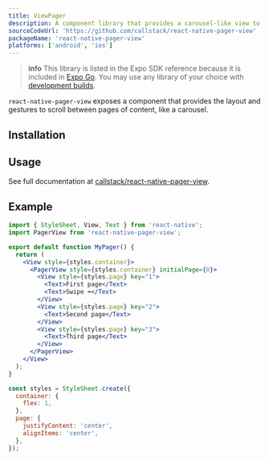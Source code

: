 ```yaml
---
title: ViewPager
description: A component library that provides a carousel-like view to swipe through pages of content.
sourceCodeUrl: 'https://github.com/callstack/react-native-pager-view'
packageName: 'react-native-pager-view'
platforms: ['android', 'ios']
---
```



> **info** This library is listed in the Expo SDK reference because it is included in [Expo Go](https://expo.dev/go). You may use any library of your choice with [development builds](/develop/development-builds/introduction/).

`react-native-pager-view` exposes a component that provides the layout and gestures to scroll between pages of content, like a carousel.

<ContentSpotlight file="sdk/viewpager.mp4" loop={false} />

## Installation

<APIInstallSection href="https://github.com/callstack/react-native-pager-view#linking" />

## Usage

See full documentation at [callstack/react-native-pager-view](https://github.com/callstack/react-native-pager-view).

## Example

```jsx App.js
import { StyleSheet, View, Text } from 'react-native';
import PagerView from 'react-native-pager-view';

export default function MyPager() {
  return (
    <View style={styles.container}>
      <PagerView style={styles.container} initialPage={0}>
        <View style={styles.page} key="1">
          <Text>First page</Text>
          <Text>Swipe ➡️</Text>
        </View>
        <View style={styles.page} key="2">
          <Text>Second page</Text>
        </View>
        <View style={styles.page} key="3">
          <Text>Third page</Text>
        </View>
      </PagerView>
    </View>
  );
}

const styles = StyleSheet.create({
  container: {
    flex: 1,
  },
  page: {
    justifyContent: 'center',
    alignItems: 'center',
  },
});
```
